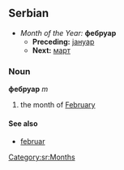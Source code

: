 ==Serbian==
*''Month of the Year:'' '''фебруар'''
**'''Preceding:''' [[јануар]]
**'''Next:''' [[март]]
===Noun===
'''фебруар''' ''m''
#the month of [[February]]
====See also====
*[[februar]]
[[Category:sr:Months]]